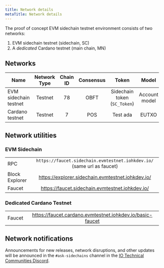 ```yaml
---
title: Network details
metaTitle: Network details
---
```


The proof of concept EVM sidechain testnet environment consists of two networks:

1. EVM sidechain testnet (sidechain, SC)
2. A *dedicated* Cardano testnet (main chain, MN)

## Networks

| Name | Network Type | Chain ID  | Consensus | Token | Model
| --- | :---: | :---: | :---: | :---: | :---: |
| EVM sidechain testnet | Testnet | 78 | OBFT | Sidechain token (`SC_Token`) | Account model |
| Cardano testnet | Testnet | 7 | POS | Test ada | EUTXO |

## Network utilities

### EVM Sidechain

|  |  | 
| --- | :---: |
| RPC | `https://faucet.sidechain.evmtestnet.iohkdev.io/` (same url as faucet) |
| Block Explorer | https://explorer.sidechain.evmtestnet.iohkdev.io/   |
| Faucet | https://faucet.sidechain.evmtestnet.iohkdev.io/   |

### Dedicated Cardano Testnet

|  |  | 
| --- | :---: |
| Faucet | https://faucet.cardano.evmtestnet.iohkdev.io/basic-faucet
## Network notifications

Announcements for new releases, network disruptions, and other updates will be announced in the `#ask-sidechains` channel in the [IO Technical Communities Discord](https://discord.com/invite/inputoutput).
